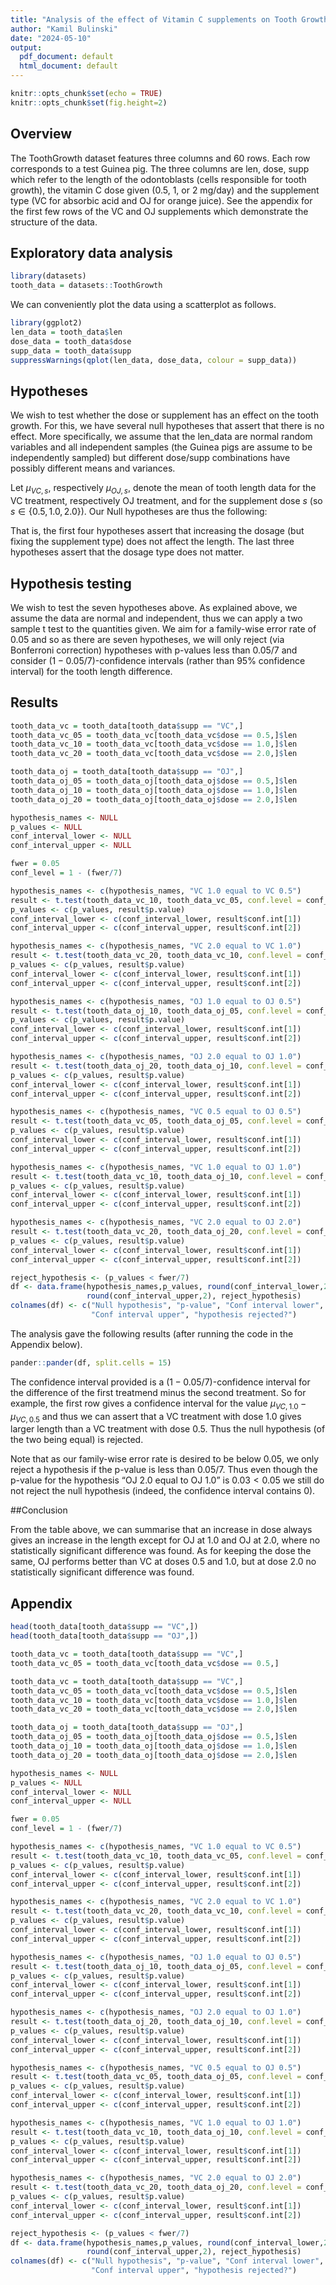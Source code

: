 ```yaml
---
title: "Analysis of the effect of Vitamin C supplements on Tooth Growth"
author: "Kamil Bulinski"
date: "2024-05-10"
output:
  pdf_document: default
  html_document: default
---
```


```r
knitr::opts_chunk$set(echo = TRUE)
knitr::opts_chunk$set(fig.height=2)
```

## Overview

The ToothGrowth dataset features three columns and 60 rows. Each row corresponds to a test Guinea pig. The three columns are len, dose, supp which refer to the length of the odontoblasts (cells responsible for tooth growth), the vitamin C dose given (0.5, 1, or 2 mg/day) and the supplement type (VC for absorbic acid and OJ for orange juice). See the appendix for the first few rows of the VC and OJ supplements which demonstrate the structure of the data.



## Exploratory data analysis

```r
library(datasets)
tooth_data = datasets::ToothGrowth
```

We can conveniently plot the data using a scatterplot as follows.

```r
library(ggplot2)
len_data = tooth_data$len
dose_data = tooth_data$dose
supp_data = tooth_data$supp
suppressWarnings(qplot(len_data, dose_data, colour = supp_data))

```

## Hypotheses 

We wish to test whether the dose or supplement has an effect on the tooth growth. For this, we have several null hypotheses that assert that there is no effect. More specifically, we assume that the len_data are normal random variables and all independent samples (the Guinea pigs are assume to be independently sampled) but different dose/supp combinations have possibly different means and variances. 

Let $\mu_{VC, s}$, respectively $\mu_{OJ,s}$, denote the mean of tooth length data for the VC treatment, respectively OJ treatment, and for the supplement dose $s$ (so $s \in \{0.5, 1.0, 2.0 \}$). Our Null hypotheses are thus the following:

\begin{enumerate}
  \item $\mu_{VC, 0.5} = \mu_{VC, 1.0}$ 
  \item $\mu_{VC, 1.0} = \mu_{VC, 2.0}$
  \item $\mu_{OJ, 0.5} = \mu_{OJ, 1.0}$
  \item $\mu_{OJ, 1.0} = \mu_{OJ, 2.0}$
  \item $\mu_{VC, 0.5} = \mu_{OJ, 0.5}$
  \item $\mu_{VC, 1.0} = \mu_{OJ, 1.0}$
  \item $\mu_{VC, 2.0} = \mu_{OJ, 2.0}$
\end{enumerate}

That is, the first four hypotheses assert that increasing the dosage (but fixing the supplement type) does not affect the length. The last three hypotheses assert that the dosage type does not matter.

## Hypothesis testing

We wish to test the seven hypotheses above. As explained above, we assume the data are normal and independent, thus we can apply a two sample t test to the quantities given. We aim for a family-wise error rate of 0.05 and so as there are seven hypotheses, we will only reject (via Bonferroni correction) hypotheses with p-values less than $0.05/7$ and consider $(1 - 0.05/7)$-confidence intervals (rather than 95% confidence interval) for the tooth length difference.

## Results

```r

tooth_data_vc = tooth_data[tooth_data$supp == "VC",]
tooth_data_vc_05 = tooth_data_vc[tooth_data_vc$dose == 0.5,]$len
tooth_data_vc_10 = tooth_data_vc[tooth_data_vc$dose == 1.0,]$len
tooth_data_vc_20 = tooth_data_vc[tooth_data_vc$dose == 2.0,]$len

tooth_data_oj = tooth_data[tooth_data$supp == "OJ",]
tooth_data_oj_05 = tooth_data_oj[tooth_data_oj$dose == 0.5,]$len
tooth_data_oj_10 = tooth_data_oj[tooth_data_oj$dose == 1.0,]$len
tooth_data_oj_20 = tooth_data_oj[tooth_data_oj$dose == 2.0,]$len

hypothesis_names <- NULL
p_values <- NULL
conf_interval_lower <- NULL
conf_interval_upper <- NULL

fwer = 0.05
conf_level = 1 - (fwer/7)

hypothesis_names <- c(hypothesis_names, "VC 1.0 equal to VC 0.5")
result <- t.test(tooth_data_vc_10, tooth_data_vc_05, conf.level = conf_level)
p_values <- c(p_values, result$p.value)
conf_interval_lower <- c(conf_interval_lower, result$conf.int[1])
conf_interval_upper <- c(conf_interval_upper, result$conf.int[2])

hypothesis_names <- c(hypothesis_names, "VC 2.0 equal to VC 1.0")
result <- t.test(tooth_data_vc_20, tooth_data_vc_10, conf.level = conf_level)
p_values <- c(p_values, result$p.value)
conf_interval_lower <- c(conf_interval_lower, result$conf.int[1])
conf_interval_upper <- c(conf_interval_upper, result$conf.int[2])

hypothesis_names <- c(hypothesis_names, "OJ 1.0 equal to OJ 0.5")
result <- t.test(tooth_data_oj_10, tooth_data_oj_05, conf.level = conf_level)
p_values <- c(p_values, result$p.value)
conf_interval_lower <- c(conf_interval_lower, result$conf.int[1])
conf_interval_upper <- c(conf_interval_upper, result$conf.int[2])

hypothesis_names <- c(hypothesis_names, "OJ 2.0 equal to OJ 1.0")
result <- t.test(tooth_data_oj_20, tooth_data_oj_10, conf.level = conf_level)
p_values <- c(p_values, result$p.value)
conf_interval_lower <- c(conf_interval_lower, result$conf.int[1])
conf_interval_upper <- c(conf_interval_upper, result$conf.int[2])

hypothesis_names <- c(hypothesis_names, "VC 0.5 equal to OJ 0.5")
result <- t.test(tooth_data_vc_05, tooth_data_oj_05, conf.level = conf_level)
p_values <- c(p_values, result$p.value)
conf_interval_lower <- c(conf_interval_lower, result$conf.int[1])
conf_interval_upper <- c(conf_interval_upper, result$conf.int[2])

hypothesis_names <- c(hypothesis_names, "VC 1.0 equal to OJ 1.0")
result <- t.test(tooth_data_vc_10, tooth_data_oj_10, conf.level = conf_level)
p_values <- c(p_values, result$p.value)
conf_interval_lower <- c(conf_interval_lower, result$conf.int[1])
conf_interval_upper <- c(conf_interval_upper, result$conf.int[2])

hypothesis_names <- c(hypothesis_names, "VC 2.0 equal to OJ 2.0")
result <- t.test(tooth_data_vc_20, tooth_data_oj_20, conf.level = conf_level)
p_values <- c(p_values, result$p.value)
conf_interval_lower <- c(conf_interval_lower, result$conf.int[1])
conf_interval_upper <- c(conf_interval_upper, result$conf.int[2])

reject_hypothesis <- (p_values < fwer/7)
df <- data.frame(hypothesis_names,p_values, round(conf_interval_lower,2), 
                 round(conf_interval_upper,2), reject_hypothesis)
colnames(df) <- c("Null hypothesis", "p-value", "Conf interval lower", 
                  "Conf interval upper", "hypothesis rejected?")
```

The analysis gave the following results (after running the code in the Appendix below).
```r
pander::pander(df, split.cells = 15)
```

The confidence interval provided is a $(1 - 0.05/7)$-confidence interval for the difference of the first treatmend minus the second treatment. So for example, the first row gives a confidence interval for the value $\mu_{VC,1.0} - \mu_{VC,0.5}$ and thus we can assert that a VC treatment with dose 1.0 gives larger length than a VC treatment with dose 0.5. Thus the null hypothesis (of the two being equal) is rejected. 

Note that as our family-wise error rate is desired to be below $0.05$, we only reject a hypothesis if the p-value is less than $0.05/7$. Thus even though the p-value for the hypothesis "OJ 2.0 equal to OJ 1.0" is $0.03<0.05$ we still do not reject the null hypothesis (indeed, the confidence interval contains $0$).

##Conclusion

From the table above, we can summarise that an increase in dose always gives an increase in the length except for OJ at 1.0 and OJ at 2.0, where no statistically significant difference was found. As for keeping the dose the same, OJ performs better than VC at doses 0.5 and 1.0, but at dose 2.0 no statistically significant difference was found.

## Appendix

```r
head(tooth_data[tooth_data$supp == "VC",])
head(tooth_data[tooth_data$supp == "OJ",])
```

```r

tooth_data_vc = tooth_data[tooth_data$supp == "VC",]
tooth_data_vc_05 = tooth_data_vc[tooth_data_vc$dose == 0.5,]


```

```r

tooth_data_vc = tooth_data[tooth_data$supp == "VC",]
tooth_data_vc_05 = tooth_data_vc[tooth_data_vc$dose == 0.5,]$len
tooth_data_vc_10 = tooth_data_vc[tooth_data_vc$dose == 1.0,]$len
tooth_data_vc_20 = tooth_data_vc[tooth_data_vc$dose == 2.0,]$len

tooth_data_oj = tooth_data[tooth_data$supp == "OJ",]
tooth_data_oj_05 = tooth_data_oj[tooth_data_oj$dose == 0.5,]$len
tooth_data_oj_10 = tooth_data_oj[tooth_data_oj$dose == 1.0,]$len
tooth_data_oj_20 = tooth_data_oj[tooth_data_oj$dose == 2.0,]$len

hypothesis_names <- NULL
p_values <- NULL
conf_interval_lower <- NULL
conf_interval_upper <- NULL

fwer = 0.05
conf_level = 1 - (fwer/7)

hypothesis_names <- c(hypothesis_names, "VC 1.0 equal to VC 0.5")
result <- t.test(tooth_data_vc_10, tooth_data_vc_05, conf.level = conf_level)
p_values <- c(p_values, result$p.value)
conf_interval_lower <- c(conf_interval_lower, result$conf.int[1])
conf_interval_upper <- c(conf_interval_upper, result$conf.int[2])

hypothesis_names <- c(hypothesis_names, "VC 2.0 equal to VC 1.0")
result <- t.test(tooth_data_vc_20, tooth_data_vc_10, conf.level = conf_level)
p_values <- c(p_values, result$p.value)
conf_interval_lower <- c(conf_interval_lower, result$conf.int[1])
conf_interval_upper <- c(conf_interval_upper, result$conf.int[2])

hypothesis_names <- c(hypothesis_names, "OJ 1.0 equal to OJ 0.5")
result <- t.test(tooth_data_oj_10, tooth_data_oj_05, conf.level = conf_level)
p_values <- c(p_values, result$p.value)
conf_interval_lower <- c(conf_interval_lower, result$conf.int[1])
conf_interval_upper <- c(conf_interval_upper, result$conf.int[2])

hypothesis_names <- c(hypothesis_names, "OJ 2.0 equal to OJ 1.0")
result <- t.test(tooth_data_oj_20, tooth_data_oj_10, conf.level = conf_level)
p_values <- c(p_values, result$p.value)
conf_interval_lower <- c(conf_interval_lower, result$conf.int[1])
conf_interval_upper <- c(conf_interval_upper, result$conf.int[2])

hypothesis_names <- c(hypothesis_names, "VC 0.5 equal to OJ 0.5")
result <- t.test(tooth_data_vc_05, tooth_data_oj_05, conf.level = conf_level)
p_values <- c(p_values, result$p.value)
conf_interval_lower <- c(conf_interval_lower, result$conf.int[1])
conf_interval_upper <- c(conf_interval_upper, result$conf.int[2])

hypothesis_names <- c(hypothesis_names, "VC 1.0 equal to OJ 1.0")
result <- t.test(tooth_data_vc_10, tooth_data_oj_10, conf.level = conf_level)
p_values <- c(p_values, result$p.value)
conf_interval_lower <- c(conf_interval_lower, result$conf.int[1])
conf_interval_upper <- c(conf_interval_upper, result$conf.int[2])

hypothesis_names <- c(hypothesis_names, "VC 2.0 equal to OJ 2.0")
result <- t.test(tooth_data_vc_20, tooth_data_oj_20, conf.level = conf_level)
p_values <- c(p_values, result$p.value)
conf_interval_lower <- c(conf_interval_lower, result$conf.int[1])
conf_interval_upper <- c(conf_interval_upper, result$conf.int[2])

reject_hypothesis <- (p_values < fwer/7)
df <- data.frame(hypothesis_names,p_values, round(conf_interval_lower,2), 
                 round(conf_interval_upper,2), reject_hypothesis)
colnames(df) <- c("Null hypothesis", "p-value", "Conf interval lower", 
                  "Conf interval upper", "hypothesis rejected?")
```

